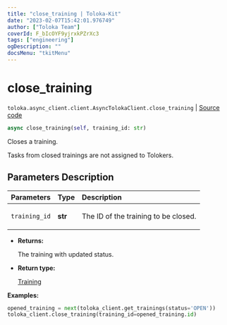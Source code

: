 ```yaml
---
title: "close_training | Toloka-Kit"
date: "2023-02-07T15:42:01.976749"
author: ["Toloka Team"]
coverId: F_bIcOYF9yjrxkPZrXc3
tags: ["engineering"]
ogDescription: ""
docsMenu: "tkitMenu"
---
```


# close_training
`toloka.async_client.client.AsyncTolokaClient.close_training` | [Source code](https://github.com/Toloka/toloka-kit/blob/v1.1.3/src/async_client/client.py#L0)

```python
async close_training(self, training_id: str)
```

Closes a training.

Tasks from closed trainings are not assigned to Tolokers.

## Parameters Description

| Parameters | Type | Description |
| :----------| :----| :-----------|
`training_id`|**str**|<p>The ID of the training to be closed.</p>

* **Returns:**

  The training with updated status.

* **Return type:**

  [Training](/docs-new/toloka-kit/reference/toloka.client.training.Training)

**Examples:**

```python
opened_training = next(toloka_client.get_trainings(status='OPEN'))
toloka_client.close_training(training_id=opened_training.id)
```
